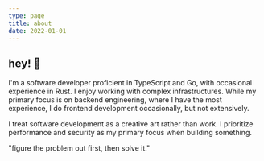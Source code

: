 ```yaml
---
type: page
title: about
date: 2022-01-01
---
```


## hey! 👋

I'm a software developer proficient in TypeScript and Go, with occasional experience in Rust. I enjoy working with complex infrastructures. While my primary focus is on backend engineering, where I have the most experience, I do frontend development occasionally, but not extensively.

I treat software development as a creative art rather than work. I prioritize performance and security as my primary focus when building something.

<div className="select-none italic rounded-md px-6">
  "figure the problem out first, then solve it."
</div>
